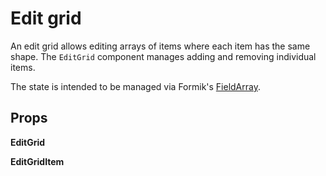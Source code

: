 

<Meta of={EditGridStories} />

# Edit grid

An edit grid allows editing arrays of items where each item has the same shape. The `EditGrid`
component manages adding and removing individual items.

The state is intended to be managed via Formik's
[FieldArray](https://formik.org/docs/api/fieldarray).

<Canvas of={EditGridStories.Default} />

## Props

**EditGrid**

<ArgTypes of={EditGridStories} />

**EditGridItem**

<ArgTypes of={EditGridItemStories} />

